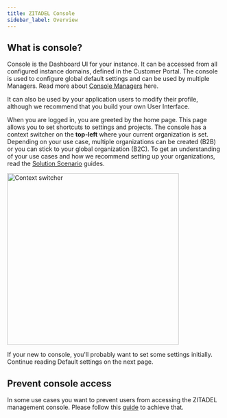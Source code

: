 ```yaml
---
title: ZITADEL Console
sidebar_label: Overview
---
```


## What is console?

Console is the Dashboard UI for your instance. It can be accessed from all configured instance domains, defined in the Customer Portal.
The console is used to configure global default settings and can be used by multiple Managers.
Read more about [Console Managers](./managers) here.

It can also be used by your application users to modify their profile, although we recommend that you build your own User Interface.

When you are logged in, you are greeted by the home page. This page allows you to set shortcuts to settings and projects.
The console has a context switcher on the **top-left** where your current organization is set.
Depending on your use case, multiple organizations can be created (B2B) or you can stick to your global organization (B2C). To get an understanding of your use cases and how we recommend setting up your organizations, read the [Solution Scenario](../../solution-scenarios/introduction) guides.

<img
  src="/docs/img/guides/console/contextswitcher.png"
  alt="Context switcher"
  width="400px"
/>

If your new to console, you'll probably want to set some settings initially. Continue reading Default settings on the next page.

## Prevent console access

In some use cases you want to prevent users from accessing the ZITADEL management console.
Please follow this [guide](/docs/guides/solution-scenarios/restrict-console) to achieve that.
